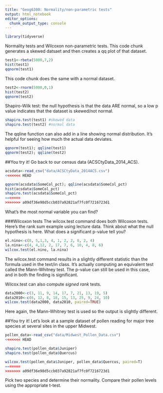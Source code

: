 ```yaml
---
title: "Geog6300: Normality/non-parametric tests"
output: html_notebook
editor_options: 
  chunk_output_type: console
---
```


```r
library(tidyverse)
```


Normality tests and Wilcoxon non-parametric tests. This code chunk generates a skewed datsaet and then creates a qq plot of that dataset.

```r
test1<-rbeta(5000,7,2) 
hist(test1) 
qqnorm(test1) 
```

This code chunk does the same with a normal dataset.

```r
test2<-rnorm(5000,0,1)
hist(test2) 
qqnorm(test2) 
```

Shapiro-Wilk test: the null hypothesis is that the data ARE normal, so a low p value indicates that the dataset is skewed/not normal.
```r
shapiro.test(test1) #skewed data
shapiro.test(test2) #normal data
```

The qqline function can also add in a line showing normal distribution. It's helpful for seeing how much the actual data deviates.

```r
qqnorm(test1); qqline(test1)
qqnorm(test2); qqline(test2)
```

##You try it!
Go back to our census data (ACSCtyData_2014_ACS). 
```r
acsdata<-read_csv("data/ACSCtyData_2014ACS.csv")
<<<<<<< HEAD

qqnorm(acsdata$SomeCol_pct); qqline(acsdata$SomeCol_pct)
hist(acsdata$SomeCol_pct)
shapiro.test(acsdata$SomeCol_pct)
=======
>>>>>>> a09df36e98d5ccb037a92821af7fc0f7216723d1
```
What's the most normal variable you can find?


###Wilcoxon tests
The wilcox.test command does both Wilcoxon tests. Here's the rank sum example using lecture data. Think about what the null hypothesis is here. What does a significant p-value tell you?
```r
el.nino<-c(0, 5,1,3, 4, 1, 2, 2, 0, 2, 4)
la.nina<-c(4, 4,12, 2, 17, 7, 6, 10, 4, 8, 6)
wilcox.test(el.nino, la.nina)
```

The wilcox.test command results in a slightly different statistic than the formula used in the text/in class. It's actually computing an equivalent test called the Mann-Whitney test. The p-value can still be used in this case, and in both the finding is significant.

Wilcox.test can also compute *signed rank* tests.
```r
data2000<-c(3, 11, 9, 14, 17, 7, 21, 13, 19, 5)
data2010<-c(6, 12, 8, 18, 15, 13, 25, 9, 24, 10)
wilcox.test(data2000, data2010, paired=TRUE)
```
Here again, the Mann-Whitney test is used so the output is slightly different.

##You try it!
Let's look at a sample dataset of pollen reading for major tree species at several sites in the upper Midwest.

```r
pollen_data<-read_csv("data/Midwest_Pollen_Data.csv")
<<<<<<< HEAD

shapiro.test(pollen_data$Juniper)
shapiro.test(pollen_data$Quercus)

wilcox.test(pollen_data$Juniper, pollen_data$Quercus, paired=T)
=======
>>>>>>> a09df36e98d5ccb037a92821af7fc0f7216723d1
```
Pick two species and determine their normality. Compare their pollen levels using the appropriate t-test.
